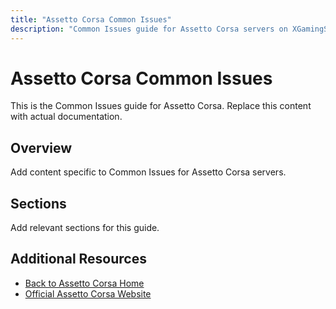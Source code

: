 ```yaml
---
title: "Assetto Corsa Common Issues"
description: "Common Issues guide for Assetto Corsa servers on XGamingServer"
---
```


# Assetto Corsa Common Issues

This is the Common Issues guide for Assetto Corsa. Replace this content with actual documentation.

## Overview

Add content specific to Common Issues for Assetto Corsa servers.

## Sections

Add relevant sections for this guide.

## Additional Resources

- [Back to Assetto Corsa Home](./index)
- [Official Assetto Corsa Website](https://example.com)
